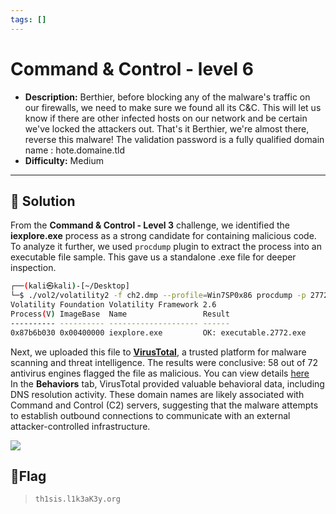 ---
tags: []
---
# Command & Control - level 6

- **Description:** Berthier, before blocking any of the malware's traffic on our firewalls, we need to make sure we found all its C&C. 
This will let us know if there are other infected hosts on our network and be certain we've locked the attackers out. 
That's it Berthier, we're almost there, reverse this malware!
The validation password is a fully qualified domain name : hote.domaine.tld
- **Difficulty:** Medium

---

## 🔎 Solution
From the **Command & Control - Level 3** challenge, we identified the **iexplore.exe** process as a strong candidate for containing malicious code.
To analyze it further, we used `procdump` plugin to extract the process into an executable file sample. 
This gave us a standalone .exe file for deeper inspection.
```bash                                                                                                                              
┌──(kali㉿kali)-[~/Desktop]
└─$ ./vol2/volatility2 -f ch2.dmp --profile=Win7SP0x86 procdump -p 2772 --dump-dir=./root-me           
Volatility Foundation Volatility Framework 2.6
Process(V) ImageBase  Name                 Result
---------- ---------- -------------------- ------
0x87b6b030 0x00400000 iexplore.exe         OK: executable.2772.exe
```

Next, we uploaded this file to **[VirusTotal](https://www.virustotal.com/gui/home/upload)**, a trusted platform for malware scanning and threat intelligence. 
The results were conclusive: 58 out of 72 antivirus engines flagged the file as malicious. You can view details [here](https://www.virustotal.com/gui/file/13170ec31cf0920ad871b0d0603b6f575f847e523ac977e5177adaf62d569853)  
In the **Behaviors** tab, VirusTotal provided valuable behavioral data, including DNS resolution activity. 
These domain names are likely associated with Command and Control (C2) servers, suggesting that the malware attempts to establish outbound connections to communicate with an external attacker-controlled infrastructure.
<div style={{ width: '100%', margin: '0 auto' }}>
  <img src={require("./dns.png").default} style={{ width: '100%', height: 'auto' }} />
</div>

## 🚩Flag
> `th1sis.l1k3aK3y.org`
